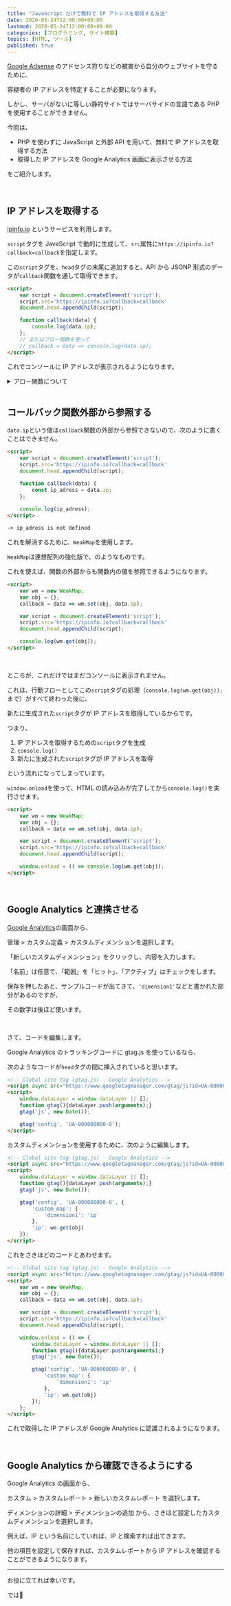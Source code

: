 ```yaml
---
title: "JavaScript だけで無料で IP アドレスを取得する方法"
date: 2020-05-24T12:00:00+09:00
lastmod: 2020-05-24T12:00:00+09:00
categories: [プログラミング, サイト構築]
topics: [HTML, ツール]
published: true
---
```


[Google Adsense](https://www.google.com/adsense/start) のアドセンス狩りなどの被害から自分のウェブサイトを守るために、

容疑者の IP アドレスを特定することが必要になります。

しかし、サーバがないに等しい静的サイトではサーバサイドの言語である PHP を使用することができません。

今回は、

- PHP を使わずに JavaScript と外部 API を用いて、無料で IP アドレスを取得する方法
- 取得した IP アドレスを Google Analytics 画面に表示させる方法

をご紹介します。

<!--more-->

<relpos link="adsense-chui" />

<br/>

## IP アドレスを取得する

[ipinfo.io](https://ipinfo.io/) というサービスを利用します。

`script`タグを JavaScript で動的に生成して、`src`属性に`https://ipinfo.io?callback=callback`を指定します。

この`script`タグを、`head`タグの末尾に追加すると、API から JSONP 形式のデータが`callback`関数を通して取得できます。

```html
<script>
    var script = document.createElement('script');
    script.src='https://ipinfo.io?callback=callback'
    document.head.appendChild(script);

    function callback(data) {
        console.log(data.ip);
    };
    // またはアロー関数を使って
    // callback = data => console.log(data.ip);
</script>
```

これでコンソールに IP アドレスが表示されるようになります。

<details>
<summary>アロー関数について</summary><br/>
<postimage src="arrow-func" alt="アロー関数" />

</details>

<br/>

## コールバック関数外部から参照する

`data.ip`という値は`callback`関数の外部から参照できないので、次のように書くことはできません。

```html hl_lines=7,10
<script>
    var script = document.createElement('script');
    script.src='https://ipinfo.io?callback=callback'
    document.head.appendChild(script);

    function callback(data) {
        const ip_adress = data.ip;
    };
    
    console.log(ip_adress);
</script>
```

```html hide_nums
-> ip_adress is not defined
```

これを解消するために、`WeakMap`を使用します。

`WeakMap`は連想配列の強化版で、<pstlk label="Hugo の`.Scratch`" to="hugo-scratch" />のようなものです。

これを使えば、関数の外部からも関数内の値を参照できるようになります。

```html hl_lines=2-4,10
<script>
    var wm = new WeakMap;
    var obj = {};
    callback = data => wm.set(obj, data.ip);

    var script = document.createElement('script');
    script.src='https://ipinfo.io?callback=callback'
    document.head.appendChild(script);

    console.log(wm.get(obj));
</script>
```

<br/>

ところが、これだけではまだコンソールに表示されません。

これは、行動フローとしてこの`script`タグの処理（`console.log(wm.get(obj));`まで）がすべて終わった後に、

新たに生成された`script`タグが IP アドレスを取得しているからです。

つまり、

1. IP アドレスを取得するための`script`タグを生成
1. `console.log()`
1. 新たに生成された`script`タグが IP アドレスを取得

という流れになってしまっています。

`window.onload`を使って、HTML の読み込みが完了してから`console.log()`を実行させます。

```html hl_lines=10 inline_hl=10:1-11
<script>
    var wm = new WeakMap;
    var obj = {};
    callback = data => wm.set(obj, data.ip);

    var script = document.createElement('script');
    script.src='https://ipinfo.io?callback=callback'
    document.head.appendChild(script);

    window.onload = () => console.log(wm.get(obj));
</script>
```

<br/>

## Google Analytics と連携させる

[Google Analytics](https://analytics.google.com/)の画面から、

管理 > カスタム定義 > カスタムディメンションを選択します。

<postimage src="ga-custom-dim" alt="Google Analytics カスタムディメンション" />

「新しいカスタムディメンション」をクリックし、内容を入力します。

「名前」は任意で、「範囲」を「ヒット」、「アクティブ」はチェックをします。

保存を押したあと、サンプルコードが出てきて、`'dimension1'`などと書かれた部分があるのですが、

その数字は後ほど使います。

<br/>

さて、コードを編集します。

Google Analytics のトラッキングコードに gtag.js を使っているなら、

次のようなコードが`head`タグの間に挿入されていると思います。

```html
<!-- Global site tag (gtag.js) - Google Analytics -->
<script async src="https://www.googletagmanager.com/gtag/js?id=UA-000000000-0"></script>
<script>
    window.dataLayer = window.dataLayer || [];
    function gtag(){dataLayer.push(arguments);}
    gtag('js', new Date());

    gtag('config', 'UA-000000000-0');
</script>
```

カスタムディメンションを使用するために、次のように編集します。

```html hl_lines=8-13
<!-- Global site tag (gtag.js) - Google Analytics -->
<script async src="https://www.googletagmanager.com/gtag/js?id=UA-000000000-0"></script>
<script>
    window.dataLayer = window.dataLayer || [];
    function gtag(){dataLayer.push(arguments);}
    gtag('js', new Date());

    gtag('config', 'UA-000000000-0', {
        'custom_map': {
            'dimension1': 'ip'
        },
        'ip': wm.get(obj)
    });
</script>
```

これをさきほどのコードとあわせます。

```html hl_lines=4-12
<!-- Global site tag (gtag.js) - Google Analytics -->
<script async src="https://www.googletagmanager.com/gtag/js?id=UA-000000000-0"></script>
<script>
    var wm = new WeakMap;
    var obj = {};
    callback = data => wm.set(obj, data.ip);

    var script = document.createElement('script');
    script.src='https://ipinfo.io?callback=callback'
    document.head.appendChild(script);

    window.onload = () => {
        window.dataLayer = window.dataLayer || [];
        function gtag(){dataLayer.push(arguments);}
        gtag('js', new Date());

        gtag('config', 'UA-000000000-0', {
            'custom_map': {
                'dimension1': 'ip'
            },
            'ip': wm.get(obj)
        });
    };
</script>
```

これで取得した IP アドレスが Google Analytics に認識されるようになります。

<br/>

## Google Analytics から確認できるようにする

Google Analytics の画面から、

カスタム > カスタムレポート > 新しいカスタムレポート を選択します。

ディメンションの詳細 > ディメンションの追加 から、さきほど設定したカスタムディメンションを選択します。

例えば、IP という名前にしていれば、IP と検索すれば出てきます。

他の項目を設定して保存すれば、カスタムレポートから IP アドレスを確認することができるようになります。

---

お役に立てれば幸いです。

では👋
